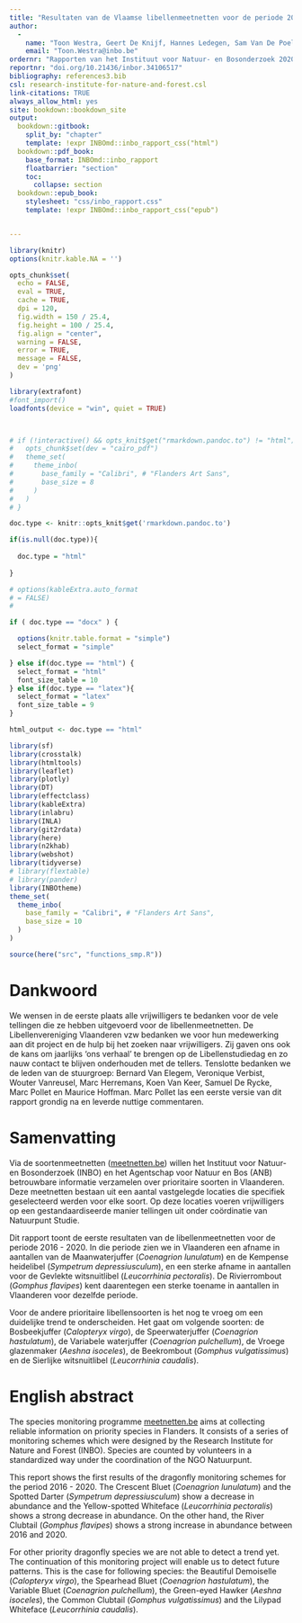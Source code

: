 ```yaml
---
title: "Resultaten van de Vlaamse libellenmeetnetten voor de periode 2016 - 2020"
author: 
  -
    name: "Toon Westra, Geert De Knijf, Hannes Ledegen, Sam Van De Poel, Frederic Piesschaert en Thierry Onkelinx"
    email: "Toon.Westra@inbo.be"
ordernr: "Rapporten van het Instituut voor Natuur- en Bosonderzoek 2020 (12)"
reportnr: "doi.org/10.21436/inbor.34106517"
bibliography: references3.bib
csl: research-institute-for-nature-and-forest.csl
link-citations: TRUE
always_allow_html: yes
site: bookdown::bookdown_site
output:
  bookdown::gitbook:
    split_by: "chapter"
    template: !expr INBOmd::inbo_rapport_css("html")
  bookdown::pdf_book:
    base_format: INBOmd::inbo_rapport
    floatbarrier: "section"
    toc:
      collapse: section
  bookdown::epub_book:
    stylesheet: "css/inbo_rapport.css"
    template: !expr INBOmd::inbo_rapport_css("epub")


---
```



```r
library(knitr)
options(knitr.kable.NA = '')

opts_chunk$set(
  echo = FALSE, 
  eval = TRUE,
  cache = TRUE,
  dpi = 120,
  fig.width = 150 / 25.4,
  fig.height = 100 / 25.4,
  fig.align = "center",
  warning = FALSE,
  error = TRUE,
  message = FALSE,
  dev = 'png'
)

library(extrafont)
#font_import()
loadfonts(device = "win", quiet = TRUE)



# if (!interactive() && opts_knit$get("rmarkdown.pandoc.to") != "html") {
#   opts_chunk$set(dev = "cairo_pdf")
#   theme_set(
#     theme_inbo(
#       base_family = "Calibri", # "Flanders Art Sans",
#       base_size = 8
#     )
#   )
# }

doc.type <- knitr::opts_knit$get('rmarkdown.pandoc.to')

if(is.null(doc.type)){
  
  doc.type = "html"
  
}

# options(kableExtra.auto_format
# = FALSE) 
# 

if ( doc.type == "docx" ) {

  options(knitr.table.format = "simple")
  select_format = "simple"

} else if(doc.type == "html") {
  select_format = "html"
  font_size_table = 10
} else if(doc.type == "latex"){
  select_format = "latex"
  font_size_table = 9
}

html_output <- doc.type == "html"
```


```r

library(sf)
library(crosstalk)
library(htmltools)
library(leaflet)
library(plotly)
library(DT)
library(effectclass)
library(kableExtra)
library(inlabru)
library(INLA)
library(git2rdata)
library(here)
library(n2khab)
library(webshot)
library(tidyverse)
# library(flextable)
# library(pander)
library(INBOtheme)
theme_set(
  theme_inbo(
    base_family = "Calibri", # "Flanders Art Sans",
    base_size = 10
  )
)


```



```r
source(here("src", "functions_smp.R"))
```

# Dankwoord {-}

We wensen in de eerste plaats alle vrijwilligers te bedanken voor de vele tellingen die ze hebben uitgevoerd voor de libellenmeetnetten. De Libellenvereniging Vlaanderen vzw bedanken we voor hun medewerking aan dit project en de hulp bij het zoeken naar vrijwilligers. Zij gaven ons ook de kans om jaarlijks ‘ons verhaal’ te brengen op de Libellenstudiedag en zo nauw contact te blijven onderhouden met de tellers. Tenslotte bedanken we de leden van de stuurgroep: Bernard Van Elegem, Veronique Verbist, Wouter Vanreusel, Marc Herremans, Koen Van Keer, Samuel De Rycke, Marc Pollet en Maurice Hoffman. Marc Pollet las een eerste versie van dit rapport grondig na en leverde nuttige commentaren.


# Samenvatting {-}

Via de soortenmeetnetten ([meetnetten.be](https://www.meetnetten.be)) willen het Instituut voor Natuur- en Bosonderzoek (INBO) en het Agentschap voor Natuur en Bos (ANB) betrouwbare informatie verzamelen over prioritaire soorten in Vlaanderen. Deze meetnetten bestaan uit een aantal vastgelegde locaties die specifiek geselecteerd werden voor elke soort. Op deze locaties voeren vrijwilligers op een gestandaardiseerde manier tellingen uit onder coördinatie van Natuurpunt Studie.

Dit rapport toont de eerste resultaten van de libellenmeetnetten voor de periode 2016 - 2020. In die periode zien we in Vlaanderen een afname in aantallen van de Maanwaterjuffer (*Coenagrion lunulatum*) en de Kempense heidelibel (*Sympetrum depressiusculum*), en een sterke afname in aantallen voor de Gevlekte witsnuitlibel (*Leucorrhinia pectoralis*). De Rivierrombout (*Gomphus flavipes*) kent daarentegen een sterke toename in aantallen in Vlaanderen voor dezelfde periode. 

Voor de andere prioritaire libellensoorten is het nog te vroeg om een duidelijke trend te onderscheiden. Het gaat om volgende soorten: de Bosbeekjuffer (*Calopteryx virgo*), de Speerwaterjuffer (*Coenagrion hastulatum*), de Variabele waterjuffer (*Coenagrion pulchellum*), de Vroege glazenmaker (*Aeshna isoceles*), de Beekrombout (*Gomphus vulgatissimus*) en de Sierlijke witsnuitlibel (*Leucorrhinia caudalis*).        

# English abstract {-}

\benglish

The species monitoring programme [meetnetten.be](https://www.meetnetten.be) aims at collecting reliable information on priority species in Flanders. It consists of a series of monitoring schemes which were designed by the Research Institute for Nature and Forest (INBO). Species are counted by volunteers in a standardized way under the coordination of the NGO Natuurpunt. 

This report shows the first results of the dragonfly monitoring schemes for the period 2016 - 2020. The Crescent Bluet (*Coenagrion lunulatum*) and the Spotted Darter (*Sympetrum depressiusculum*) show a decrease in abundance and the Yellow-spotted Whiteface (*Leucorrhinia pectoralis*) shows a strong decrease in abundance. On the other hand, the River Clubtail (*Gomphus flavipes*) shows a strong increase in abundance between 2016 and 2020.

For other priority dragonfly species we are not able to detect a trend yet. The continuation of this monitoring project will enable us to detect future patterns. This is the case for following species: the Beautiful Demoiselle (*Calopteryx virgo*), the Spearhead Bluet (*Coenagrion hastulatum*), the Variable Bluet (*Coenagrion pulchellum*), the Green-eyed Hawker (*Aeshna isoceles*), the Common Clubtail (*Gomphus vulgatissimus*) and the Lilypad Whiteface (*Leucorrhinia caudalis*).       


\eenglish


